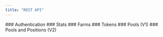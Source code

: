 ```yaml
---
title: "REST API"
---
```

<Card title="" horizontal={true} href="/v/developer/rest-api/authentication">
  ### <Icon icon="link-simple" size={20} />    Authentication
</Card>
<Card title="" horizontal={true} href="/v/developer/rest-api/stats">
  ### <Icon icon="link-simple" size={20} />    Stats
</Card>

<Card title="" horizontal={true} href="/v/developer/rest-api/farms">
  ### <Icon icon="link-simple" size={20} />    Farms
</Card>

<Card title="" horizontal={true} href="/v/developer/rest-api/tokens">
  ### <Icon icon="link-simple" size={20} />    Tokens
</Card>

<Card title="" horizontal={true} href="/v/developer/rest-api/pools-v1">
  ### <Icon icon="link-simple" size={20} />    Pools (V1)
</Card>

<Card title="" horizontal={true} href="h/v/developer/rest-api/pools-and-positions-v2">
  ### <Icon icon="link-simple" size={20} />    Pools and Positions (V2)
</Card>